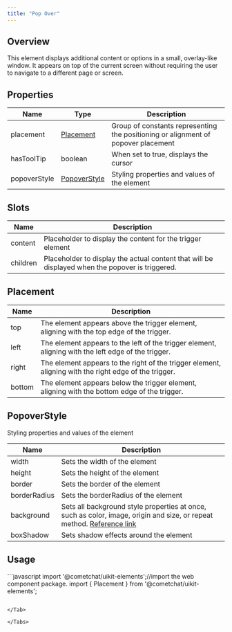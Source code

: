 ```yaml
---
title: "Pop Over"
---
```




## Overview

This element displays additional content or options in a small, overlay-like window. It appears on top of the current screen without requiring the user to navigate to a different page or screen.

## Properties

| Name         | Type                                                        | Description                                                                       |
| ------------ | ----------------------------------------------------------- | --------------------------------------------------------------------------------- |
| placement    | [Placement](/docs/ui-kit/react/v4/pop-over#placement)       | Group of constants representing the positioning or alignment of popover placement |
| hasToolTip   | boolean                                                     | When set to true, displays the cursor                                             |
| popoverStyle | [PopoverStyle](/docs/ui-kit/react/v4/pop-over#popoverstyle) | Styling properties and values of the element                                      |

## Slots

| Name     | Description                                                                                     |
| -------- | ----------------------------------------------------------------------------------------------- |
| content  | Placeholder to display the content for the trigger element                                      |
| children | Placeholder to display the actual content that will be displayed when the popover is triggered. |

## Placement

| Name   | Description                                                                                           |
| ------ | ----------------------------------------------------------------------------------------------------- |
| top    | The element appears above the trigger element, aligning with the top edge of the trigger.             |
| left   | The element appears to the left of the trigger element, aligning with the left edge of the trigger.   |
| right  | The element appears to the right of the trigger element, aligning with the right edge of the trigger. |
| bottom | The element appears below the trigger element, aligning with the bottom edge of the trigger.          |

## PopoverStyle

Styling properties and values of the element

| Name         | Description                                                                                                                                                                          |
| ------------ | ------------------------------------------------------------------------------------------------------------------------------------------------------------------------------------ |
| width        | Sets the width of the element                                                                                                                                                        |
| height       | Sets the height of the element                                                                                                                                                       |
| border       | Sets the border of the element                                                                                                                                                       |
| borderRadius | Sets the borderRadius of the element                                                                                                                                                 |
| background   | Sets all background style properties at once, such as color, image, origin and size, or repeat method. [Reference link](https://developer.mozilla.org/en-US/docs/Web/CSS/background) |
| boxShadow    | Sets shadow effects around the element                                                                                                                                               |

## Usage

<Tabs>
<Tab title="JavaScript">
```javascript
import '@cometchat/uikit-elements';//import the web component package.
import { Placement } from '@cometchat/uikit-elements';

<cometchat-popover placement="Placement.top" hasToolTip="true"></cometchat-popover>
```

</Tab>

</Tabs>
